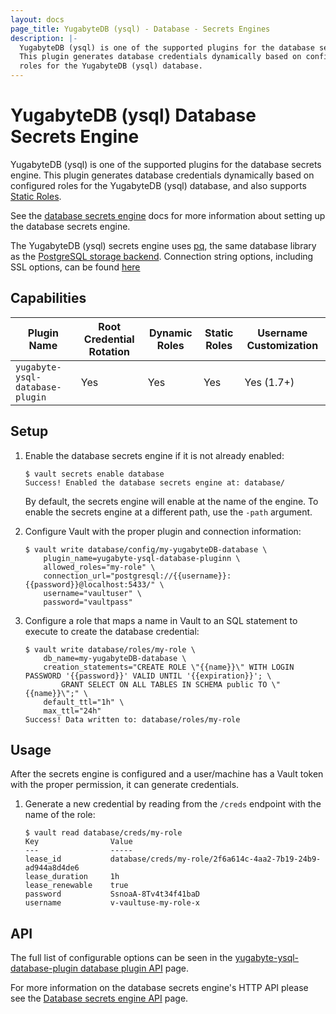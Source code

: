 ```yaml
---
layout: docs
page_title: YugabyteDB (ysql) - Database - Secrets Engines
description: |-
  YugabyteDB (ysql) is one of the supported plugins for the database secrets engine.
  This plugin generates database credentials dynamically based on configured
  roles for the YugabyteDB (ysql) database.
---
```


# YugabyteDB (ysql) Database Secrets Engine

YugabyteDB (ysql) is one of the supported plugins for the database secrets engine. This
plugin generates database credentials dynamically based on configured roles for
the YugabyteDB (ysql) database, and also supports [Static
Roles](/docs/secrets/databases#static-roles).

See the [database secrets engine](/docs/secrets/databases) docs for
more information about setting up the database secrets engine.

The YugabyteDB (ysql) secrets engine uses
[pq](https://pkg.go.dev/github.com/lib/pq?tab=doc), the same database
library as the [PostgreSQL storage
backend](/docs/configuration/storage/postgresql). Connection string
options, including SSL options, can be found
[here](https://godoc.org/github.com/lib/pq#hdr-Connection_String_Parameters)

## Capabilities

| Plugin Name                  | Root Credential Rotation | Dynamic Roles | Static Roles | Username Customization |
| ---------------------------- | ------------------------ | ------------- | ------------ | ---------------------- |
| `yugabyte-ysql-database-plugin` | Yes                      | Yes           | Yes          | Yes (1.7+)             |

## Setup

1.  Enable the database secrets engine if it is not already enabled:

    ```text
    $ vault secrets enable database
    Success! Enabled the database secrets engine at: database/
    ```

    By default, the secrets engine will enable at the name of the engine. To
    enable the secrets engine at a different path, use the `-path` argument.

1.  Configure Vault with the proper plugin and connection information:

    ```text
    $ vault write database/config/my-yugabyteDB-database \
        plugin_name=yugabyte-ysql-database-pluginn \
        allowed_roles="my-role" \
        connection_url="postgresql://{{username}}:{{password}}@localhost:5433/" \
        username="vaultuser" \
        password="vaultpass"
    ```

1.  Configure a role that maps a name in Vault to an SQL statement to execute to
    create the database credential:

    ```text
    $ vault write database/roles/my-role \
        db_name=my-yugabyteDB-database \
        creation_statements="CREATE ROLE \"{{name}}\" WITH LOGIN PASSWORD '{{password}}' VALID UNTIL '{{expiration}}'; \
            GRANT SELECT ON ALL TABLES IN SCHEMA public TO \"{{name}}\";" \
        default_ttl="1h" \
        max_ttl="24h"
    Success! Data written to: database/roles/my-role
    ```

## Usage

After the secrets engine is configured and a user/machine has a Vault token with
the proper permission, it can generate credentials.

1.  Generate a new credential by reading from the `/creds` endpoint with the name
    of the role:

    ```text
    $ vault read database/creds/my-role
    Key                Value
    ---                -----
    lease_id           database/creds/my-role/2f6a614c-4aa2-7b19-24b9-ad944a8d4de6
    lease_duration     1h
    lease_renewable    true
    password           SsnoaA-8Tv4t34f41baD
    username           v-vaultuse-my-role-x
    ```

## API

The full list of configurable options can be seen in the [yugabyte-ysql-database-plugin database
plugin API](/api-docs/secret/databases/yugabyte-ysql) page.

For more information on the database secrets engine's HTTP API please see the
[Database secrets engine API](/api-docs/secret/databases) page.
